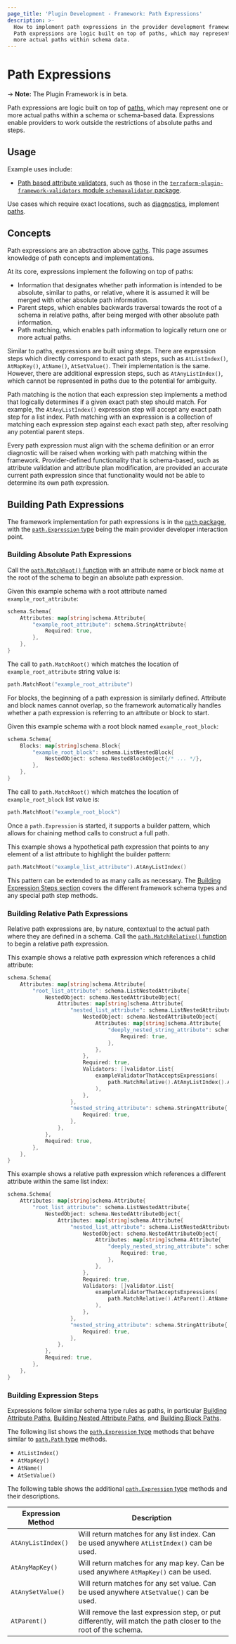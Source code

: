 ```yaml
---
page_title: 'Plugin Development - Framework: Path Expressions'
description: >-
  How to implement path expressions in the provider development framework.
  Path expressions are logic built on top of paths, which may represent one or
  more actual paths within schema data.
---
```


# Path Expressions

-> **Note:** The Plugin Framework is in beta.

Path expressions are logic built on top of [paths](/plugin/framework/paths), which may represent one or more actual paths within a schema or schema-based data. Expressions enable providers to work outside the restrictions of absolute paths and steps.

## Usage

Example uses include:

- [Path based attribute validators](/plugin/framework/validation#path-based-attribute-validators), such as those in the [`terraform-plugin-framework-validators` module `schemavalidator` package](https://pkg.go.dev/github.com/hashicorp/terraform-plugin-framework/schemavalidator).

Use cases which require exact locations, such as [diagnostics](/plugin/framework/diagnostics), implement [paths](/plugin/framework/paths).

## Concepts

Path expressions are an abstraction above [paths](/plugin/framework/paths). This page assumes knowledge of path concepts and implementations.

At its core, expressions implement the following on top of paths:

- Information that designates whether path information is intended to be absolute, similar to paths, or relative, where it is assumed it will be merged with other absolute path information.
- Parent steps, which enables backwards traversal towards the root of a schema in relative paths, after being merged with other absolute path information.
- Path matching, which enables path information to logically return one or more actual paths.

Similar to paths, expressions are built using steps. There are expression steps which directly correspond to exact path steps, such as `AtListIndex()`, `AtMapKey()`, `AtName()`, `AtSetValue()`. Their implementation is the same. However, there are additional expression steps, such as `AtAnyListIndex()`, which cannot be represented in paths due to the potential for ambiguity.

Path matching is the notion that each expression step implements a method that logically determines if a given exact path step should match. For example, the `AtAnyListIndex()` expression step will accept any exact path step for a list index. Path matching with an expression is a collection of matching each expression step against each exact path step, after resolving any potential parent steps.

Every path expression must align with the schema definition or an error diagnostic will be raised when working with path matching within the framework. Provider-defined functionality that is schema-based, such as attribute validation and attribute plan modification, are provided an accurate current path expression since that functionality would not be able to determine its own path expression.

## Building Path Expressions

The framework implementation for path expressions is in the [`path` package](https://pkg.go.dev/github.com/hashicorp/terraform-plugin-framework/path), with the [`path.Expression` type](https://pkg.go.dev/github.com/hashicorp/terraform-plugin-framework/path#Expression) being the main provider developer interaction point.

### Building Absolute Path Expressions

Call the [`path.MatchRoot()` function](https://pkg.go.dev/github.com/hashicorp/terraform-plugin-framework/path#MatchRoot) with an attribute name or block name at the root of the schema to begin an absolute path expression.

Given this example schema with a root attribute named `example_root_attribute`:

```go
schema.Schema{
	Attributes: map[string]schema.Attribute{
		"example_root_attribute": schema.StringAttribute{
			Required: true,
		},
	},
}
```

The call to `path.MatchRoot()` which matches the location of `example_root_attribute` string value is:

```go
path.MatchRoot("example_root_attribute")
```

For blocks, the beginning of a path expression is similarly defined. Attribute and block names cannot overlap, so the framework automatically handles whether a path expression is referring to an attribute or block to start.

Given this example schema with a root block named `example_root_block`:

```go
schema.Schema{
	Blocks: map[string]schema.Block{
		"example_root_block": schema.ListNestedBlock{
			NestedObject: schema.NestedBlockObject{/* ... */},
		},
	},
}
```

The call to `path.MatchRoot()` which matches the location of `example_root_block` list value is:

```go
path.MatchRoot("example_root_block")
```

Once a `path.Expression` is started, it supports a builder pattern, which allows for chaining method calls to construct a full path.

This example shows a hypothetical path expression that points to any element of a list attribute to highlight the builder pattern:

```go
path.MatchRoot("example_list_attribute").AtAnyListIndex()
```

This pattern can be extended to as many calls as necessary. The [Building Expression Steps section](#building-expression-steps) covers the different framework schema types and any special path step methods.

### Building Relative Path Expressions

Relative path expressions are, by nature, contextual to the actual path where they are defined in a schema. Call the [`path.MatchRelative()` function](https://pkg.go.dev/github.com/hashicorp/terraform-plugin-framework/path#MatchRelative) to begin a relative path expression.

This example shows a relative path expression which references a child attribute:

```go
schema.Schema{
	Attributes: map[string]schema.Attribute{
		"root_list_attribute": schema.ListNestedAttribute{
			NestedObject: schema.NestedAttributeObject{
				Attributes: map[string]schema.Attribute{
					"nested_list_attribute": schema.ListNestedAttribute{
						NestedObject: schema.NestedAttributeObject{
							Attributes: map[string]schema.Attribute{
								"deeply_nested_string_attribute": schema.StringAttribute{
									Required: true,
								},
							},
						},
						Required: true,
						Validators: []validator.List{
							exampleValidatorThatAcceptsExpressions(
								path.MatchRelative().AtAnyListIndex().AtName("deeply_nested_string_attribute"),
							),
						},
					},
					"nested_string_attribute": schema.StringAttribute{
						Required: true,
					},
				},
			},
			Required: true,
		},
	},
}
```

This example shows a relative path expression which references a different attribute within the same list index:

```go
schema.Schema{
	Attributes: map[string]schema.Attribute{
		"root_list_attribute": schema.ListNestedAttribute{
			NestedObject: schema.NestedAttributeObject{
				Attributes: map[string]schema.Attribute{
					"nested_list_attribute": schema.ListNestedAttribute{
						NestedObject: schema.NestedAttributeObject{
							Attributes: map[string]schema.Attribute{
								"deeply_nested_string_attribute": schema.StringAttribute{
									Required: true,
								},
							},
						},
						Required: true,
						Validators: []validator.List{
							exampleValidatorThatAcceptsExpressions(
								path.MatchRelative().AtParent().AtName("nested_string_attribute"),
							),
						},
					},
					"nested_string_attribute": schema.StringAttribute{
						Required: true,
					},
				},
			},
			Required: true,
		},
	},
}
```

### Building Expression Steps

Expressions follow similar schema type rules as paths, in particular [Building Attribute Paths](/plugin/framework/paths#building-attribute-paths), [Building Nested Attribute Paths](/plugin/framework/paths#building-nested-attribute-paths), and [Building Block Paths](/plugin/framework/paths#building-block-paths).

The following list shows the [`path.Expression` type](https://pkg.go.dev/github.com/hashicorp/terraform-plugin-framework/path#Expression) methods that behave similar to [`path.Path` type](https://pkg.go.dev/github.com/hashicorp/terraform-plugin-framework/path#Path) methods.

- `AtListIndex()`
- `AtMapKey()`
- `AtName()`
- `AtSetValue()`

The following table shows the additional [`path.Expression` type](https://pkg.go.dev/github.com/hashicorp/terraform-plugin-framework/path#Expression) methods and their descriptions.

| Expression Method  | Description |
| ------------------ | ----------- |
| `AtAnyListIndex()` | Will return matches for any list index. Can be used anywhere `AtListIndex()` can be used. |
| `AtAnyMapKey()`    | Will return matches for any map key. Can be used anywhere `AtMapKey()` can be used. |
| `AtAnySetValue()`  | Will return matches for any set value. Can be used anywhere `AtSetValue()` can be used. |
| `AtParent()`       | Will remove the last expression step, or put differently, will match the path closer to the root of the schema. |

